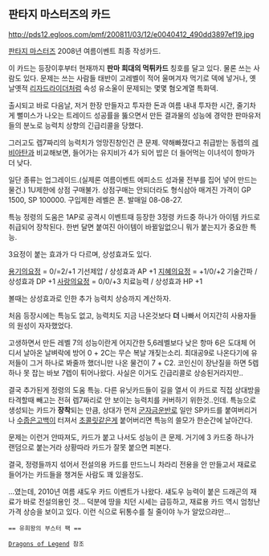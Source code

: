 
== 판타지 마스터즈의 카드 ==

http://pds12.egloos.com/pmf/200811/03/12/e0040412_490dd3897ef19.jpg

[[판타지 마스터즈]] 2008년 여름이벤트 최종 작성카드. 

이 카드는 등장이후부터 현재까지 '''판마 희대의 먹튀카드''' 칭호를 달고 있다. 
물론 쓰는 사람도 있다. 문제는 쓰는 사람들 태반이 고레벨이 적어 울며겨자 먹기로 덱에 넣거나, 옛날옛적 [[리자드라이더]]처럼 속성 유소울이 문제되는 몇몇 혐오계열 특화덱.
 
출시되고 바로 다음날, 저거 한장 만들자고 투자한 돈과 여름 내내 투자한 시간, 줄기차게 뻘미스가 나오는 트레이드 성공률을 뚫으면서 만든 결과물의 성능에 경악한 판마유저들의 분노로 능력치 상향의 긴급리콜을 당했다. 

그러고도 렙7짜리의 능력치가 엉망진창인건 큰 문제. 약해빠졌다고 취급받는 동렙의 [[레비아탄]]과 비교해보면, 들어가는 유지비가 4가 되어 밥은 더 들어먹는 이녀석이 항마가 더 낮다. 

일단 종류는 업그레이드.(실제론 여름이벤트 에피소드 성과물 전부를 집어 넣어 만드는 물건.)
1U제한에 상점 구매불가. 상점구매는 안되더라도 형식삼아 매겨진 가격이 GP 1500, SP 100000.
구입제한 레벨은 폰. 발매일 08-08-27.

특능 정령의 도움은 1AP로 공격시 이벤트때 등장한 3정령 카드중 하나가 아이템 카드로 취급되어 장착된다. 한번 달면 붙여진 아이템이 바뀔일없으니 뭐가 붙는지가 중요한 특능.

3요정이 붙는 효과가 다 다르며, 상성효과도 있다. 

[[용기의요정]] = 0/=2/+1 기선제압 / 상성효과 AP +1
[[지혜의요정]] = +1/0/+2 기술간파 / 상성효과 DP +1
[[사랑의요정]] = 0/0/+3 치료능력 / 상성효과 HP +1

볼때는 상성효과로 인한 추가 능력치 상승까지 계산하자.

처음 등장시에는 특능도 없고, 능력치도 지금 나온것보다 '''더''' 나빠서 어지간히 사용자들의 원성이 자자했었다. 

고생하면서 만든 레벨 7의 성능이란게 어지간한 5,6레벨보다 낮은 항마 6은 도대체 어디서 날아온 날벼락에 방어 0 + 2C는 무슨 복날 개짖는소리. 최대공9로 나온다기에 유저들이 그거 하나로 봐줄까 했더니만 나온 물건이 7 + C2. 코인신이 장난질을 하면 5렙 하나 못 잡는 바보 7렙이 튀어나왔다. 사실은 이거도 긴급리콜로 상승된거라지만..

결국 추가된게 정령의 도움 특능. 다른 유닛카드들이 길을 열서 이 카드로 직접 상대방을 타격할때 빼고는 전혀 렙7짜리로 안 보이는 능력치를 커버하기 위한것..인데. 특능으로 생성되는 카드가 '''장착'''되는 만큼, 상대가 먼저 [[군자금운반]]로 일만 SP카드를 붙여버리거나 [[수줍은고백]]이 터져서 [[초콜릿]]같은게 붙어버리면 특능의 쓸모가 한순간에 날아간다. 

문제는 이런거 안따져도, 카드가 붙고 나서도 성능이 큰 문제. 거기에 3 카드중 하나가 랜덤으로 붙는거라 상황따라 카드가 잘못 붙으면 피본다. 

결국, 정령들까지 섞어서 전설의용 카드를 만드느니 차라리 전용을 안 만들고서 재료로 들어가는 카드들을 챙겨둔 사람도 꽤 있을정도. 


...였는데, 2010년 여름 섀도우 카드 이벤트가 나왔다. 섀도우 능력이 붙은 드래곤의 재료가 바로 전설의용인 것... 덕분에 땅을 치던 시세는 급등하고, 재료용 카드 역시 엄청난 가격 상승을 보이고 있다. 이런 식으로 뒤통수를 칠 줄이야 누가 알았으랴만...

 == 유희왕의 부스터 팩 ==

 [[Dragons of Legend]] 참조
